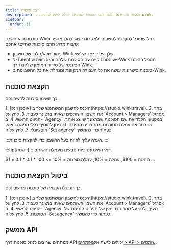 ```yaml
---
title: ייצוג סוכנות
description: מאמר זה מראה לכם כיצד סוכנות שותפים יכולה לייצג שותפים ב-Wink.
sidebar:
  order: 11
---
```


סוכנות היא חשבון Wink רגיל שתוכל להקצות לחשבונך למטרות ייצוג. להלן מספר סיבות מדוע תרצו סוכנות שתייצג אתכם:

* ניהול מלא/חלקי של חשבון Wink שלך על ידי צד שלישי.
* ל-Talent יש הסכם קיים עם הסוכנות שלהם והיא רוצה ש-Wink תטפל בהיבט הפיננסי של סידור המימון שלהם דרך Wink.
* סוכנות כישרונות עושה את כל העבודה המקוונת ומנהלת את כל החשבונות ב-Wink.

## הקצאת סוכנות

כך תשימו סוכנות לחשבונכם.

<Steps>
  1. היכנס לחשבון המשתמש שלך ב [אולפן וינק](https://studio.wink.travel).
  2. בחר את חשבון השותפים שאיתו ברצונך לעבוד.
  3. לחץ על `Account > Managers` מסרגל הניווט הראשי.
  4. ב- `Agency` במקטע, הקלד את שם הסוכנות שברצונך שייצג אותך.
  5. בחר את עמלת הסוכנות מהתפריט הנפתח.
  6. ניתן להוסיף כללי תפוגה באופן אופציונלי.
  7. לחץ על ה `Set agency` כפתור כדי להמשיך.
</Steps>


:::הערה
עליך להיות בעל החשבון כדי להקצות סוכנות.
:::

:::tip\[דוגמה]
דמי האינטנסיביות נובעים מעמלת השותפים.

הזמנה = $100, עמלה = 10%, עמלת סוכנות = 10% => 100 \* 0.1 \* 0.1 = $1
:::

## ביטול הקצאת סוכנות

כך תבטלו הקצאה של סוכנות מחשבונכם.

<Steps>
  1. היכנס לחשבון המשתמש שלך ב [אולפן וינק](https://studio.wink.travel).
  2. בחר את חשבון השותפים שאיתו ברצונך לעבוד.
  3. לחץ על `Account > Managers` מסרגל הניווט הראשי.
  4. ב- `Agency` סעיף, לחץ על <Badge text="x" variant="danger" size="small" /> סמל בצד ימין של תפריט הנפתח של הסוכנות.
  5. לחץ על ה `Set agency` כפתור כדי להמשיך.
</Steps>


## ממשק API

מפתחים שרוצים לנהל סוכנות דרך API יכולים לגשת אל[מפתחים > API > שותפים](/developers/apis/#affiliate-api).

